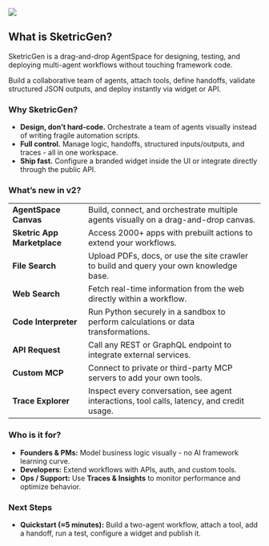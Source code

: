 ![](/images/overview/overview_hero.png)

## What is SketricGen?

SketricGen is a drag-and-drop AgentSpace for designing, testing, and deploying multi-agent workflows without touching framework code.

Build a collaborative team of agents, attach tools, define handoffs, validate structured JSON outputs, and deploy instantly via widget or API.

### Why SketricGen?

- **Design, don’t hard-code.** Orchestrate a team of agents visually instead of writing fragile automation scripts.
- **Full control.** Manage logic, handoffs, structured inputs/outputs, and traces - all in one workspace.
- **Ship fast.** Configure a branded widget inside the UI or integrate directly through the public API.

### What’s new in v2?

|                             |                                                                                            |
| --------------------------- | ------------------------------------------------------------------------------------------ |
| **AgentSpace Canvas**       | Build, connect, and orchestrate multiple agents visually on a drag-and-drop canvas.        |
| **Sketric App Marketplace** | Access 2000+ apps with prebuilt actions to extend your workflows.                          |
| **File Search**             | Upload PDFs, docs, or use the site crawler to build and query your own knowledge base.     |
| **Web Search**              | Fetch real-time information from the web directly within a workflow.                       |
| **Code Interpreter**        | Run Python securely in a sandbox to perform calculations or data transformations.          |
| **API Request**             | Call any REST or GraphQL endpoint to integrate external services.                          |
| **Custom MCP**              | Connect to private or third-party MCP servers to add your own tools.                       |
| **Trace Explorer**          | Inspect every conversation, see agent interactions, tool calls, latency, and credit usage. |

### Who is it for?

- **Founders & PMs:** Model business logic visually - no AI framework learning curve.
- **Developers:** Extend workflows with APIs, auth, and custom tools.
- **Ops / Support:** Use **Traces & Insights** to monitor performance and optimize behavior.

### Next Steps

- **Quickstart (≈5 minutes):** Build a two-agent workflow, attach a tool, add a handoff, run a test, configure a widget and publish it.
